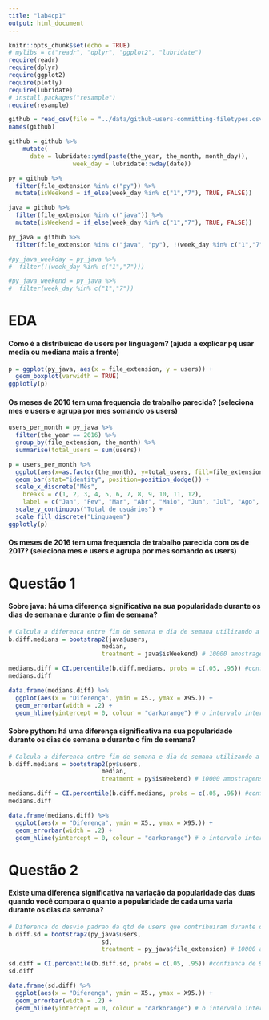 ```yaml
---
title: "lab4cp1"
output: html_document
---
```


```r
knitr::opts_chunk$set(echo = TRUE)
# mylibs = c("readr", "dplyr", "ggplot2", "lubridate")
require(readr)
require(dplyr)
require(ggplot2)
require(plotly)
require(lubridate)
# install.packages("resample")
require(resample)
```


```r
github = read_csv(file = "../data/github-users-committing-filetypes.csv")
names(github)

github = github %>% 
    mutate(
      date = lubridate::ymd(paste(the_year, the_month, month_day)), 
                  week_day = lubridate::wday(date))

py = github %>% 
  filter(file_extension %in% c("py")) %>% 
  mutate(isWeekend = if_else(week_day %in% c("1","7"), TRUE, FALSE))

java = github %>% 
  filter(file_extension %in% c("java")) %>% 
  mutate(isWeekend = if_else(week_day %in% c("1","7"), TRUE, FALSE))

py_java = github %>% 
  filter(file_extension %in% c("java", "py"), !(week_day %in% c("1","7"))) 

#py_java_weekday = py_java %>% 
#  filter(!(week_day %in% c("1","7"))) 

#py_java_weekend = py_java %>% 
#  filter(week_day %in% c("1","7"))
```
# EDA

#### Como é a distribuicao de users por linguagem? (ajuda a explicar pq usar media ou mediana mais a frente)
```r
p = ggplot(py_java, aes(x = file_extension, y = users)) +
  geom_boxplot(varwidth = TRUE)
ggplotly(p)
```

#### Os meses  de 2016 tem uma frequencia de trabalho parecida? (seleciona mes e users e agrupa por mes somando os users)
```r
users_per_month = py_java %>% 
  filter(the_year == 2016) %>% 
  group_by(file_extension, the_month) %>% 
  summarise(total_users = sum(users))

p = users_per_month %>% 
  ggplot(aes(x=as.factor(the_month), y=total_users, fill=file_extension)) +
  geom_bar(stat="identity", position=position_dodge()) +
  scale_x_discrete("Mês",
    breaks = c(1, 2, 3, 4, 5, 6, 7, 8, 9, 10, 11, 12),
    label = c("Jan", "Fev", "Mar", "Abr", "Maio", "Jun", "Jul", "Ago", "Set", "Out", "Nov", "Dez")) +
  scale_y_continuous("Total de usuários") +
  scale_fill_discrete("Linguagem")
ggplotly(p)

```

#### Os meses  de 2016 tem uma frequencia de trabalho parecida com os de 2017? (seleciona mes e users e agrupa por mes somando os users)

# Questão 1

#### Sobre java: há uma diferença significativa na sua popularidade durante os dias de semana e durante o fim de semana? 

```r
# Calcula a diferenca entre fim de semana e dia de semana utilizando a media de users para cada amostragem gerada pelo bootstrap
b.diff.medians = bootstrap2(java$users, 
                          median,
                          treatment = java$isWeekend) # 10000 amostragens por padrão

medians.diff = CI.percentile(b.diff.medians, probs = c(.05, .95)) #confianca de 90%
medians.diff

data.frame(medians.diff) %>% 
  ggplot(aes(x = "Diferença", ymin = X5., ymax = X95.)) + 
  geom_errorbar(width = .2) + 
  geom_hline(yintercept = 0, colour = "darkorange") # o intervalo intercepta o 0? Se sim, não se pode afirmar nada
```
#### Sobre python: há uma diferença significativa na sua popularidade durante os dias de semana e durante o fim de semana? 
```r
# Calcula a diferenca entre fim de semana e dia de semana utilizando a media de users para cada amostragem gerada pelo bootstrap
b.diff.medians = bootstrap2(py$users, 
                          median,
                          treatment = py$isWeekend) # 10000 amostragens por padrão

medians.diff = CI.percentile(b.diff.medians, probs = c(.05, .95)) #confianca de 90%
medians.diff

data.frame(medians.diff) %>% 
  ggplot(aes(x = "Diferença", ymin = X5., ymax = X95.)) + 
  geom_errorbar(width = .2) + 
  geom_hline(yintercept = 0, colour = "darkorange") # o intervalo intercepta o 0? Se sim, não se pode afirmar nada
```


<Explicar porque usar a mediana ou a média>

# Questão 2

#### Existe uma diferença significativa na variação da popularidade das duas quando você compara o quanto a popularidade de cada uma varia durante os dias da semana?

```r
# Diferenca do desvio padrao da qtd de users que contribuiram durante os dias de semana para as duas linguagens
b.diff.sd = bootstrap2(py_java$users, 
                          sd,
                          treatment = py_java$file_extension) # 10000 amostragens por padrão

sd.diff = CI.percentile(b.diff.sd, probs = c(.05, .95)) #confianca de 90%
sd.diff

data.frame(sd.diff) %>% 
  ggplot(aes(x = "Diferença", ymin = X5., ymax = X95.)) + 
  geom_errorbar(width = .2) + 
  geom_hline(yintercept = 0, colour = "darkorange") # o intervalo intercepta o 0? Se sim, não se pode afirmar nada
```

